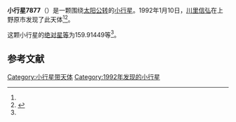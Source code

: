 {{Infobox planet
| bgcolour = #FFFFC0
| name = 7877
| symbol = 
| image = 
| caption = 
| discovery = yes
| discovery_ref = 
| discoverer = [[川里信弘|川里信弘]]
| discovery_site = [[上野原市|上野原市]] 
| discovered = 1992年1月10日
| designations = yes
| mp_name = 
| named_after = 
| alt_names = 1992 AH1/ 1983 AH6 / 1983 CD8
| mp_category = [[主带小行星|主带小行星]]
| orbit_ref = <ref name="a">[http://ssd.jpl.nasa.gov/sbdb.cgi?sstr=7877 7877] {{Wayback|url=http://ssd.jpl.nasa.gov/sbdb.cgi?sstr=7877 |date=20210815021342 }}，小行星數據庫瀏覽器（JPL Small-Body Database Browser）－[[美国国家航空航天局|美国国家航空航天局]]喷气推进实验室</ref>
| epoch = 2456400.5 (2013年4月18日更新)
| aphelion = {{convert|3.3968624|AU|km|3|abbr=on|lk=out}}
| perihelion = {{convert|2.0631430|AU|km|3|abbr=on}}
| semimajor = {{convert|2.7300027|AU|km|3|abbr=on}}
| eccentricity = 0.2442707
| period = 1647.566791 [[日|日]]<br />4.51[[儒略年|儒略年]]
| avg_speed = 
| inclination = 9.58389
| asc_node = 339.30187
| mean_anomaly = 
| arg_peri = 159.91449
| satellites = 
| physical_characteristics = yes
| dimensions = 
| mass = 
| density = 
| surface_grav = 
| escape_velocity = 
| sidereal_day = 
| axial_tilt = 
| pole_ecliptic_lat = 
| pole_ecliptic_lon = 
| albedo = 
| temperatures= 
| temp_name1 = 
| mean_temp_1 = 
| max_temp_1 = 
| temp_name2 = 
| max_temp_2 = 
| spectral_type = 
| abs_magnitude = 159.91449
}}

'''小行星7877'''（{{lang-en|7877}}）是一颗围绕[[太阳|太阳]][[公转|公转]]的[[小行星|小行星]]。1992年1月10日，[[川里信弘|川里信弘]]在上野原市发现了此天体<ref name="a" /><ref>{{cite news|title=小行星列表|url=http://cfa-www.harvard.edu/iau/lists/NumberedMPs.txt|accessdate=2013-07-08|newspaper=哈佛大学|archive-date=2008-05-17|archive-url=https://web.archive.org/web/20080517010638/http://cfa-www.harvard.edu/iau/lists/NumberedMPs.txt|dead-url=no}}</ref>。

这颗小行星的[[绝对星等|绝对星等]]为159.91449等<ref name="a" />。

==参考文献==
{{reflist}}
{{Minor Planet Number|[[小行星7876|小行星7876]]|[[小行星7878|小行星7878]]}}

{{小天体}}

[[Category:小行星带天体|Category:小行星带天体]]
[[Category:1992年发现的小行星|Category:1992年发现的小行星]]

{{asteroid-stub}}